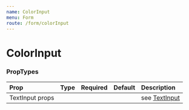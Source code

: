 ```yaml
---
name: ColorInput
menu: Form
route: /form/colorInput
---
```



# ColorInput

<Playground>
    <ColorInput defaultValue="#663399" size={Size.SMALL} mr={6} />
    <ColorInput defaultValue="#663399" size={Size.MEDIUM} mr={6} />
    <ColorInput defaultValue="#663399" size={Size.LARGE} />
</Playground>


### PropTypes

| Prop | Type | Required | Default | Description |
|:-----|:-----|:---------|:--------|:------------|
| TextInput props | | | | see [TextInput](/typography/textInput) |
